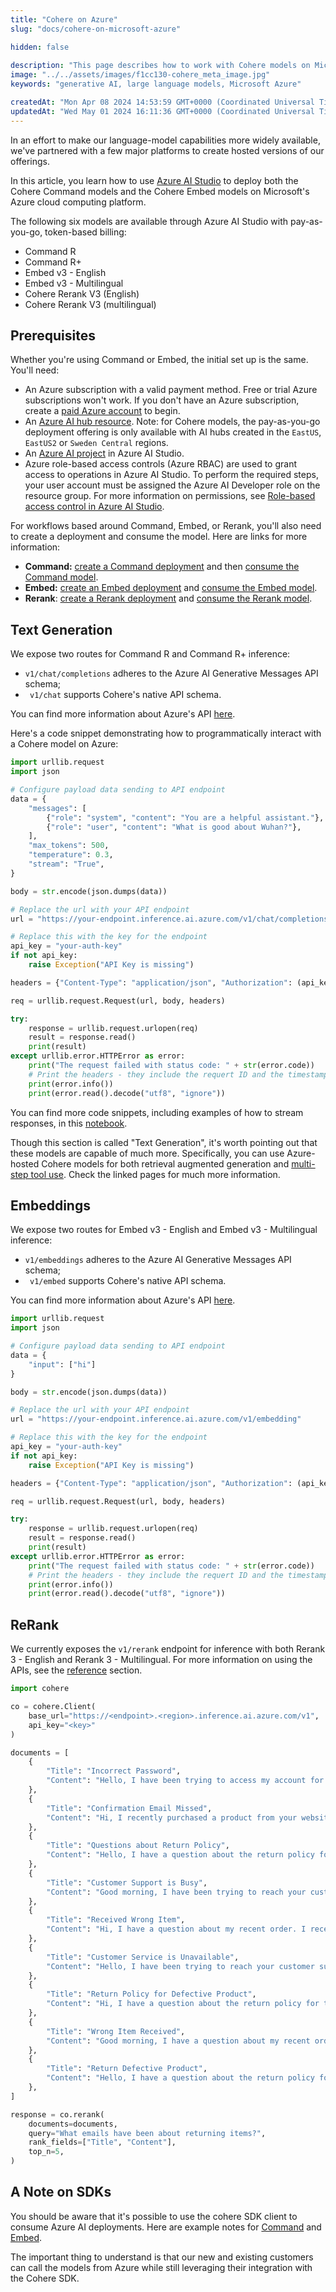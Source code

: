 ```yaml
---
title: "Cohere on Azure"
slug: "docs/cohere-on-microsoft-azure"

hidden: false
 
description: "This page describes how to work with Cohere models on Microsoft Azure."
image: "../../assets/images/f1cc130-cohere_meta_image.jpg"  
keywords: "generative AI, large language models, Microsoft Azure"

createdAt: "Mon Apr 08 2024 14:53:59 GMT+0000 (Coordinated Universal Time)"
updatedAt: "Wed May 01 2024 16:11:36 GMT+0000 (Coordinated Universal Time)"
---
```

In an effort to make our language-model capabilities more widely available, we've partnered with a few major platforms to create hosted versions of our offerings. 

In this article, you learn how to use [Azure AI Studio](https://ai.azure.com/) to deploy both the Cohere Command models and the Cohere Embed models on Microsoft's Azure cloud computing platform.

The following six models are available through Azure AI Studio with pay-as-you-go, token-based billing:

- Command R
- Command R+
- Embed v3 - English
- Embed v3 - Multilingual
- Cohere Rerank V3 (English)
- Cohere Rerank V3 (multilingual)

## Prerequisites

Whether you're using Command or Embed, the initial set up is the same. You'll need:

- An Azure subscription with a valid payment method. Free or trial Azure subscriptions won't work. If you don't have an Azure subscription, create a [paid Azure account](https://azure.microsoft.com/pricing/purchase-options/pay-as-you-go) to begin.
- An [Azure AI hub resource](https://learn.microsoft.com/en-us/azure/ai-studio/how-to/create-azure-ai-resource). Note: for Cohere models, the pay-as-you-go deployment offering is only available with AI hubs created in the `EastUS`, `EastUS2` or `Sweden Central` regions.
- An [Azure AI project](https://learn.microsoft.com/en-us/azure/ai-studio/how-to/create-projects) in Azure AI Studio.
- Azure role-based access controls (Azure RBAC) are used to grant access to operations in Azure AI Studio. To perform the required steps, your user account must be assigned the Azure AI Developer role on the resource group. For more information on permissions, see [Role-based access control in Azure AI Studio](https://learn.microsoft.com/en-us/azure/ai-studio/concepts/rbac-ai-studio).

For workflows based around Command, Embed, or Rerank, you'll also need to create a deployment and consume the model. Here are links for more information:

- **Command:** [create a Command deployment](https://learn.microsoft.com/en-us/azure/ai-studio/how-to/deploy-models-cohere-command#create-a-new-deployment) and then [consume the Command model](https://learn.microsoft.com/en-us/azure/ai-studio/how-to/deploy-models-cohere-command#create-a-new-deployment).
- **Embed:** [create an Embed deployment](https://learn.microsoft.com/en-us/azure/ai-studio/how-to/deploy-models-cohere-embed#create-a-new-deployment) and [consume the Embed model](https://learn.microsoft.com/en-us/azure/ai-studio/how-to/deploy-models-cohere-embed#consume-the-cohere-embed-models-as-a-service).
- **Rerank**: [create a Rerank deployment](https://learn.microsoft.com/en-us/azure/ai-studio/how-to/deploy-models-cohere-rerank) and [consume the Rerank model](https://learn.microsoft.com/en-us/azure/ai-studio/how-to/deploy-models-cohere-rerank#consume-the-cohere-rerank-models-as-a-service).

## Text Generation

We expose two routes for Command R and Command R+ inference:

- `v1/chat/completions` adheres to the Azure AI Generative Messages API schema; 
- ` v1/chat` supports Cohere's native API schema.

You can find more information about Azure's API [here](https://learn.microsoft.com/en-us/azure/ai-studio/how-to/deploy-models-cohere-command#chat-api-reference-for-cohere-models-deployed-as-a-service).

Here's a code snippet demonstrating how to programmatically interact with a Cohere model on Azure:

```python PYTHON
import urllib.request
import json

# Configure payload data sending to API endpoint
data = {
    "messages": [
        {"role": "system", "content": "You are a helpful assistant."},
        {"role": "user", "content": "What is good about Wuhan?"},
    ],
    "max_tokens": 500,
    "temperature": 0.3,
    "stream": "True",
}

body = str.encode(json.dumps(data))

# Replace the url with your API endpoint
url = "https://your-endpoint.inference.ai.azure.com/v1/chat/completions"

# Replace this with the key for the endpoint
api_key = "your-auth-key"
if not api_key:
    raise Exception("API Key is missing")

headers = {"Content-Type": "application/json", "Authorization": (api_key)}

req = urllib.request.Request(url, body, headers)

try:
    response = urllib.request.urlopen(req)
    result = response.read()
    print(result)
except urllib.error.HTTPError as error:
    print("The request failed with status code: " + str(error.code))
    # Print the headers - they include the requert ID and the timestamp, which are useful for debugging the failure
    print(error.info())
    print(error.read().decode("utf8", "ignore"))
```

You can find more code snippets, including examples of how to stream responses, in this [notebook](https://github.com/Azure/azureml-examples/blob/main/sdk/python/foundation-models/cohere/webrequests.ipynb).

Though this section is called "Text Generation", it's worth pointing out that these models are capable of much more. Specifically, you can use Azure-hosted Cohere models for both retrieval augmented generation and [multi-step tool use](/docs/multi-step-tool-use). Check the linked pages for much more information.

## Embeddings

We expose two routes for Embed v3 - English and Embed v3 - Multilingual inference:

- `v1/embeddings` adheres to the Azure AI Generative Messages API schema; 
- ` v1/embed` supports Cohere's native API schema.

You can find more information about Azure's API [here](https://learn.microsoft.com/en-us/azure/ai-studio/how-to/deploy-models-cohere-embed#embed-api-reference-for-cohere-embed-models-deployed-as-a-service).

```python PYTHON
import urllib.request
import json

# Configure payload data sending to API endpoint
data = {
    "input": ["hi"]
}

body = str.encode(json.dumps(data))

# Replace the url with your API endpoint
url = "https://your-endpoint.inference.ai.azure.com/v1/embedding"

# Replace this with the key for the endpoint
api_key = "your-auth-key"
if not api_key:
    raise Exception("API Key is missing")

headers = {"Content-Type": "application/json", "Authorization": (api_key)}

req = urllib.request.Request(url, body, headers)

try:
    response = urllib.request.urlopen(req)
    result = response.read()
    print(result)
except urllib.error.HTTPError as error:
    print("The request failed with status code: " + str(error.code))
    # Print the headers - they include the requert ID and the timestamp, which are useful for debugging the failure
    print(error.info())
    print(error.read().decode("utf8", "ignore"))
```

## ReRank

We currently exposes the `v1/rerank` endpoint for inference with both Rerank 3 - English and Rerank 3 - Multilingual. For more information on using the APIs, see the [reference](https://learn.microsoft.com/en-us/azure/ai-studio/how-to/deploy-models-cohere-rerank#rerank-api-reference-for-cohere-rerank-models-deployed-as-a-service) section. 

```python PYTHON
import cohere

co = cohere.Client(
    base_url="https://<endpoint>.<region>.inference.ai.azure.com/v1",
    api_key="<key>"
)

documents = [
    {
        "Title": "Incorrect Password",
        "Content": "Hello, I have been trying to access my account for the past hour and it keeps saying my password is incorrect. Can you please help me?",
    },
    {
        "Title": "Confirmation Email Missed",
        "Content": "Hi, I recently purchased a product from your website but I never received a confirmation email. Can you please look into this for me?",
    },
    {
        "Title": "Questions about Return Policy",
        "Content": "Hello, I have a question about the return policy for this product. I purchased it a few weeks ago and it is defective.",
    },
    {
        "Title": "Customer Support is Busy",
        "Content": "Good morning, I have been trying to reach your customer support team for the past week but I keep getting a busy signal. Can you please help me?",
    },
    {
        "Title": "Received Wrong Item",
        "Content": "Hi, I have a question about my recent order. I received the wrong item and I need to return it.",
    },
    {
        "Title": "Customer Service is Unavailable",
        "Content": "Hello, I have been trying to reach your customer support team for the past hour but I keep getting a busy signal. Can you please help me?",
    },
    {
        "Title": "Return Policy for Defective Product",
        "Content": "Hi, I have a question about the return policy for this product. I purchased it a few weeks ago and it is defective.",
    },
    {
        "Title": "Wrong Item Received",
        "Content": "Good morning, I have a question about my recent order. I received the wrong item and I need to return it.",
    },
    {
        "Title": "Return Defective Product",
        "Content": "Hello, I have a question about the return policy for this product. I purchased it a few weeks ago and it is defective.",
    },
]

response = co.rerank(
    documents=documents,
    query="What emails have been about returning items?",
    rank_fields=["Title", "Content"],
    top_n=5,
)
```

## A Note on SDKs

You should be aware that it's possible to use the cohere SDK client to consume Azure AI deployments. Here are example notes for [Command](https://github.com/Azure/azureml-examples/blob/main/sdk/python/foundation-models/cohere/cohere-cmdR.ipynb) and [Embed](https://github.com/Azure/azureml-examples/blob/main/sdk/python/foundation-models/cohere/cohere-embed.ipynb). 

The important thing to understand is that our new and existing customers can call the models from Azure while still leveraging their integration with the Cohere SDK.
